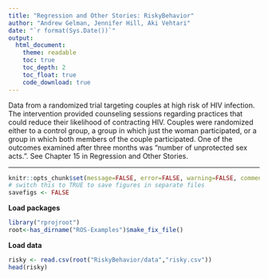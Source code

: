 ```yaml
---
title: "Regression and Other Stories: RiskyBehavior"
author: "Andrew Gelman, Jennifer Hill, Aki Vehtari"
date: "`r format(Sys.Date())`"
output:
  html_document:
    theme: readable
    toc: true
    toc_depth: 2
    toc_float: true
    code_download: true
---
```


Data from a randomized trial targeting couples at high risk of HIV
infection. The intervention provided counseling sessions regarding
practices that could reduce their likelihood of contracting
HIV. Couples were randomized either to a control group, a group in
which just the woman participated, or a group in which both members
of the couple participated. One of the outcomes examined after
three months was “number of unprotected sex acts.”. See Chapter 15
in Regression and Other Stories.

-------------


```r
knitr::opts_chunk$set(message=FALSE, error=FALSE, warning=FALSE, comment=NA)
# switch this to TRUE to save figures in separate files
savefigs <- FALSE
```

**Load packages**

```r
library("rprojroot")
root<-has_dirname("ROS-Examples")$make_fix_file()
```

**Load data**

```r
risky <- read.csv(root("RiskyBehavior/data","risky.csv"))
head(risky)
```

